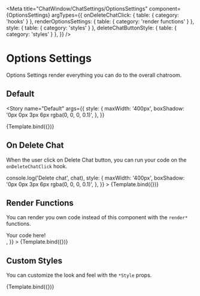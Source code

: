 

<Meta
  title="ChatWindow/ChatSettings/OptionsSettings"
  component={OptionsSettings}
  argTypes={{
    onDeleteChatClick: { table: { category: 'hooks' } },
    renderOptionsSettings: { table: { category: 'render functions' } },
    style: { table: { category: 'styles' } },
    deleteChatButtonStyle: { table: { category: 'styles' } },
  }}
/>


# Options Settings

Options Settings render everything you can do to the overall chatroom.

## Default

<Story
  name="Default"
  args={{
    style: {
      maxWidth: '400px',
      boxShadow: '0px 0px 3px 6px rgba(0, 0, 0, 0.1)',
    },
  }}
>
  {Template.bind({})}
</Story>

<ArgsTable story="Default" />

## On Delete Chat

When the user click on Delete Chat button, you can run your code on the `onDeleteChatClick` hook.

<Canvas>
  <Story
    name="On Delete Chat"
    args={{
      chat: threePersonChat,
      onDeleteChatClick: (chat) => console.log('Delete chat', chat),
      style: {
        maxWidth: '400px',
        boxShadow: '0px 0px 3px 6px rgba(0, 0, 0, 0.1)',
      },
    }}
  >
    {Template.bind({})}
  </Story>
</Canvas>

## Render Functions

You can render you own code instead of this component with the `render*` functions.

<Canvas>
  <Story
    name="Render Functions"
    args={{
      chat: threePersonChat,
      renderOptionsSettings: () => <div>Your code here!</div>,
    }}
  >
    {Template.bind({})}
  </Story>
</Canvas>

## Custom Styles

You can customize the look and feel with the `*Style` props.

<Canvas>
  <Story
    name="Custom Styles"
    args={{
      chat: threePersonChat,
      peopleToInvite: [adam],
      canDelete: true,
      style: {
        maxWidth: '400px',
        border: '2px solid red',
      },
      deleteChatButtonStyle: { border: '2px solid blue' },
    }}
  >
    {Template.bind({})}
  </Story>
</Canvas>
